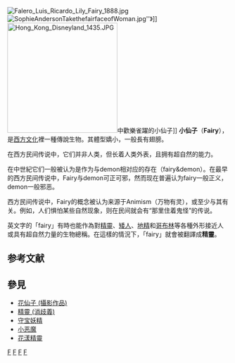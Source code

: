 [[File:Falero_Luis_Ricardo_Lily_Fairy_1888.jpg|thumb]]
[[File:SophieAndersonTakethefairfaceofWoman.jpg|thumb]]''》]]
[[File:Hong_Kong_Disneyland_1435.JPG|250px]]中歡樂雀躍的小仙子]]
'''小仙子'''（'''Fairy'''），是[[西方文化|西方文化]]裡一種傳說生物。其體型嬌小，一般長有翅膀。

在西方民间传说中，它们并非人类，但长着人类外表，且拥有超自然的能力。

在中世紀它们一般被认为是作为与demon相对应的存在（fairy&demon）。在最早的西方民间传说中，Fairy与demon可正可邪，然而现在普遍认为fairy一般正义，demon一般邪恶。

西方民间传说中，Fairy的概念被认为来源于Animism（万物有灵），或至少与其有关。例如，人们惧怕某些自然现象，则在民间就会有“那里住着鬼怪”的传说。

英文字的「fairy」有時也能作為對[[精靈|精靈]]、[[矮人|矮人]]、[[地精|地精]]和[[哥布林|哥布林]]等各種外形接近人或具有超自然力量的生物總稱。在這樣的情況下，「fairy」就會被翻譯成'''精靈'''。

== 参考文献 ==
{{Reflist}}

== 參見 ==
{{Portal box|神话|中世纪|欧洲}}
* [[花仙子_(攝影作品)|花仙子 (攝影作品)]]
* [[精靈_(消歧義)|精靈 (消歧義)]]
* [[守宝妖精|守宝妖精]]
* [[小恶魔|小恶魔]]
* [[花漾精靈|花漾精靈]]

[[Category:中世紀傳說生物|F]]
[[Category:歐洲傳說生物|F]]
[[Category:妖精|F]]
[[Category:小人_(傳說生物)|F]]

{{myth-stub}}